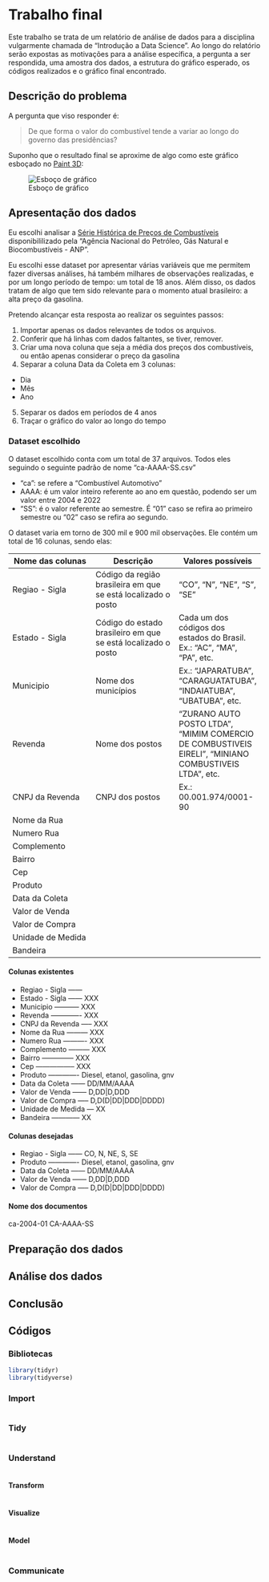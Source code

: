 # Trabalho final

Este trabalho se trata de um relatório de análise de dados para a disciplina vulgarmente chamada de "Introdução a Data Science". Ao longo do relatório serão expostas as motivações para a análise específica, a pergunta a ser respondida, uma amostra dos dados, a estrutura do gráfico esperado, os códigos realizados e o gráfico final encontrado.

## Descrição do problema
<!-- Explique breve e claramente a pergunta ou problema que vai investigar. -->

A pergunta que viso responder é:

> De que forma o valor do combustível tende a variar ao longo do governo das presidências?

Suponho que o resultado final se aproxime de algo como este gráfico esboçado no [Paint 3D][LinkPaint]:

![Esboço de gráfico](/TrabalhoFinal/GráficoEsperado-Grey.png)

[LinkPaint]: https://apps.microsoft.com/store/detail/paint-3d/9NBLGGH5FV99

## Apresentação dos dados
<!-- Apresente os dados que vai utilizar e como pretende utilizá-los para abordar sua pergunta ou problema. -->

Eu escolhi analisar a [Série Histórica de Preços de Combustíveis][LinkDados] disponibililizado pela "Agência Nacional do Petróleo, Gás Natural e Biocombustíveis - ANP".

Eu escolhi esse dataset por apresentar várias variáveis que me permitem fazer diversas análises, há também milhares de observações realizadas, e por um longo período de tempo: um total de 18 anos. Além disso, os dados tratam de algo que tem sido relevante para o momento atual brasileiro: a alta preço da gasolina.

[LinkDados]: https://dados.gov.br/dados/conjuntos-dados/serie-historica-de-precos-de-combustiveis-por-revenda

Pretendo alcançar esta resposta ao realizar os seguintes passos:

1. Importar apenas os dados relevantes de todos os arquivos.
2. Conferir que há linhas com dados faltantes, se tiver, remover.
3. Criar uma nova coluna que seja a média dos preços dos combustíveis, ou então apenas considerar o preço da gasolina
4. Separar a coluna Data da Coleta em 3 colunas:
  - Dia
  - Mês
  - Ano
5. Separar os dados em períodos de 4 anos
6. Traçar o gráfico do valor ao longo do tempo

### Dataset escolhido

O dataset escolhido conta com um total de 37 arquivos. Todos eles seguindo o seguinte padrão de nome "ca-AAAA-SS.csv"

- "ca": se refere a "Combustível Automotivo"
- AAAA: é um valor inteiro referente ao ano em questão, podendo ser um valor entre 2004 e 2022
- "SS": é o valor referente ao semestre. É "01" caso se refira ao primeiro semestre ou "02" caso se refira ao segundo.

O dataset varia em torno de 300 mil e 900 mil observações. Ele contém um total de 16 colunas, sendo elas:

| Nome das colunas | Descrição | Valores possíveis |
|---|---|---|
| Regiao - Sigla | Código da região brasileira em que se está localizado o posto | "CO", "N", "NE", "S", "SE" |
| Estado - Sigla | Código do estado brasileiro em que se está localizado o posto | Cada um dos códigos dos estados do Brasil. Ex.: "AC", "MA", "PA", etc. |
| Municipio | Nome dos municípios | Ex.: "JAPARATUBA", "CARAGUATATUBA", "INDAIATUBA", "UBATUBA", etc. |
| Revenda | Nome dos postos | "ZURANO AUTO POSTO LTDA", "MIMIM COMERCIO DE COMBUSTIVEIS EIRELI", "MINIANO COMBUSTIVEIS LTDA", etc. |
| CNPJ da Revenda | CNPJ dos postos | Ex.: 00.001.974/0001-90 |
| Nome da Rua |  |  |
| Numero Rua |  |  |
| Complemento |  |  |
| Bairro |  |  |
| Cep |  |  |
| Produto |  |  |
| Data da Coleta |  |  |
| Valor de Venda |  |  |
| Valor de Compra |  |  |
| Unidade de Medida |  |  |
| Bandeira |  |  |



#### Colunas existentes

- Regiao - Sigla ------ 
- Estado - Sigla ------ XXX
- Municipio ----------- XXX
- Revenda ------------- XXX
- CNPJ da Revenda ----- XXX
- Nome da Rua --------- XXX
- Numero Rua ---------- XXX
- Complemento --------- XXX
- Bairro -------------- XXX
- Cep ----------------- XXX
- Produto ------------- Diesel, etanol, gasolina, gnv
- Data da Coleta ------ DD/MM/AAAA
- Valor de Venda ------ D,DD|D,DDD
- Valor de Compra ----- D,D(D|DD|DDD|DDDD)
- Unidade de Medida --- XX
- Bandeira ------------ XX

#### Colunas desejadas

- Regiao - Sigla ------ CO, N, NE, S, SE
- Produto ------------- Diesel, etanol, gasolina, gnv
- Data da Coleta ------ DD/MM/AAAA
- Valor de Venda ------ D,DD|D,DDD
- Valor de Compra ----- D,D(D|DD|DDD|DDDD)

#### Nome dos documentos

ca-2004-01
CA-AAAA-SS

## Preparação dos dados
<!-- Descreva a obtenção, limpeza e transformações que foram necessárias para sua análise. Apresente o código utilizado nesse processo. -->

## Análise dos dados
<!-- Crie pelo menos uma visualização dos seus dados de acordo com o problema ou pergunta que está investigando. Explique o que está sendo visualizado, e interprete o gráfico. Essa é a parte mais importante do relatório. -->

## Conclusão
<!-- Ressalte os seus achados, aborde possíveis limitações e possíveis futuros desdobramentos da sua análise. Talvez -->

## Códigos

### Bibliotecas

```r
library(tidyr)
library(tidyverse)
```

### Import

```r
```

### Tidy

```r
```

### Understand

```r
```

#### Transform

```r
```

#### Visualize

```r
```

#### Model

```r
```

### Communicate

```r
```
